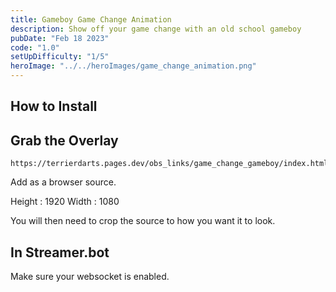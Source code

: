 ```yaml
---
title: Gameboy Game Change Animation
description: Show off your game change with an old school gameboy
pubDate: "Feb 18 2023"
code: "1.0"
setUpDifficulty: "1/5"
heroImage: "../../heroImages/game_change_animation.png"
---
```


## How to Install

## Grab the Overlay

 ```
 https://terrierdarts.pages.dev/obs_links/game_change_gameboy/index.html
 ```

 Add as a browser source.

 Height : 1920
 Width : 1080

 You will then need to crop the source to how you want it to look.

 ## In Streamer.bot 

 Make sure your websocket is enabled.

